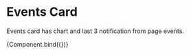 
<Meta title="Modules/Bottom row card" component={EventsCard} />

# Events Card

Events card has chart and last 3 notification from page events.


<Canvas>
  <Story
    name="Events"
    args={{
      subheading: "Events",
      message1: "CO2 is really high",
      date1: "13/2/2021",
      message2: "Increased humidity",
      date2: "12/2/2021",
      message3: "Low pressure",
      date3: "12/2/2021",
    }}>
    {Component.bind({})}
  </Story>
</Canvas>
